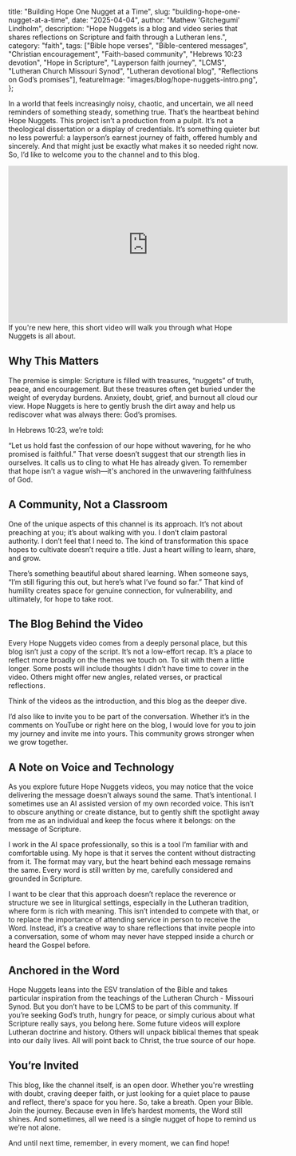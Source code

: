   title: "Building Hope One Nugget at a Time",
  slug: "building-hope-one-nugget-at-a-time",
  date: "2025-04-04",
  author: "Mathew 'Gitchegumi' Lindholm",
  description: "Hope Nuggets is a blog and video series that shares reflections on Scripture and faith through a Lutheran lens.",
  category: "faith",
  tags: ["Bible hope verses", "Bible-centered messages", "Christian encouragement", "Faith-based community", "Hebrews 10:23 devotion", "Hope in Scripture", "Layperson faith journey", "LCMS", "Lutheran Church Missouri Synod", "Lutheran devotional blog", "Reflections on God’s promises"],
  featureImage: "images/blog/hope-nuggets-intro.png",
};

In a world that feels increasingly noisy, chaotic, and uncertain, we all need reminders of something steady, something true. That’s the heartbeat behind Hope Nuggets. This project isn’t a production from a pulpit. It’s not a theological dissertation or a display of credentials. It’s something quieter but no less powerful: a layperson’s earnest journey of faith, offered humbly and sincerely. And that might just be exactly what makes it so needed right now. So, I’d like to welcome you to the channel and to this blog.

<iframe
  width="560"
  height="315"
  src="https://youtu.be/rJNbbk9tRzo?si=X9c5pn2yLOw1Scwe"
  title="Welcome to Hope Nuggets! | Channel Introduction"
  frameborder="0"
  allow="accelerometer; autoplay; clipboard-write; encrypted-media; gyroscope; picture-in-picture"
  allowfullscreen
></iframe>
If you're new here, this short video will walk you through what Hope Nuggets is all about.

## Why This Matters

The premise is simple: Scripture is filled with treasures, “nuggets” of truth, peace, and encouragement. But these treasures often get buried under the weight of everyday burdens. Anxiety, doubt, grief, and burnout all cloud our view. Hope Nuggets is here to gently brush the dirt away and help us rediscover what was always there: God’s promises.

In Hebrews 10:23, we’re told:

“Let us hold fast the confession of our hope without wavering, for he who promised is faithful.”
That verse doesn’t suggest that our strength lies in ourselves. It calls us to cling to what He has already given. To remember that hope isn’t a vague wish—it's anchored in the unwavering faithfulness of God.

## A Community, Not a Classroom

One of the unique aspects of this channel is its approach. It’s not about preaching at you; it’s about walking with you. I don’t claim pastoral authority. I don’t feel that I need to. The kind of transformation this space hopes to cultivate doesn’t require a title. Just a heart willing to learn, share, and grow.

There’s something beautiful about shared learning. When someone says, “I’m still figuring this out, but here’s what I’ve found so far.” That kind of humility creates space for genuine connection, for vulnerability, and ultimately, for hope to take root.

## The Blog Behind the Video

Every Hope Nuggets video comes from a deeply personal place, but this blog isn’t just a copy of the script. It’s not a low-effort recap. It’s a place to reflect more broadly on the themes we touch on. To sit with them a little longer. Some posts will include thoughts I didn’t have time to cover in the video. Others might offer new angles, related verses, or practical reflections.

Think of the videos as the introduction, and this blog as the deeper dive.

I’d also like to invite you to be part of the conversation. Whether it’s in the comments on YouTube or right here on the blog, I would love for you to join my journey and invite me into yours. This community grows stronger when we grow together.

## A Note on Voice and Technology

As you explore future Hope Nuggets videos, you may notice that the voice delivering the message doesn’t always sound the same. That’s intentional. I sometimes use an AI assisted version of my own recorded voice. This isn’t to obscure anything or create distance, but to gently shift the spotlight away from me as an individual and keep the focus where it belongs: on the message of Scripture.

I work in the AI space professionally, so this is a tool I’m familiar with and comfortable using. My hope is that it serves the content without distracting from it. The format may vary, but the heart behind each message remains the same. Every word is still written by me, carefully considered and grounded in Scripture.

I want to be clear that this approach doesn’t replace the reverence or structure we see in liturgical settings, especially in the Lutheran tradition, where form is rich with meaning. This isn’t intended to compete with that, or to replace the importance of attending service in person to receive the Word. Instead, it’s a creative way to share reflections that invite people into a conversation, some of whom may never have stepped inside a church or heard the Gospel before.

## Anchored in the Word

Hope Nuggets leans into the ESV translation of the Bible and takes particular inspiration from the teachings of the Lutheran Church - Missouri Synod. But you don’t have to be LCMS to be part of this community. If you’re seeking God’s truth, hungry for peace, or simply curious about what Scripture really says, you belong here. Some future videos will explore Lutheran doctrine and history. Others will unpack biblical themes that speak into our daily lives. All will point back to Christ, the true source of our hope.

## You’re Invited

This blog, like the channel itself, is an open door. Whether you're wrestling with doubt, craving deeper faith, or just looking for a quiet place to pause and reflect, there's space for you here. So, take a breath. Open your Bible. Join the journey. Because even in life’s hardest moments, the Word still shines. And sometimes, all we need is a single nugget of hope to remind us we’re not alone.

And until next time, remember, in every moment, we can find hope!

